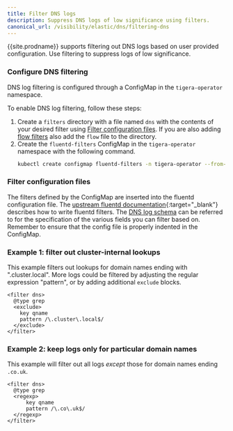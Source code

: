 ```yaml
---
title: Filter DNS logs
description: Suppress DNS logs of low significance using filters. 
canonical_url: /visibility/elastic/dns/filtering-dns
---
```


{{site.prodname}} supports filtering out DNS logs based on user provided
configuration. Use filtering to suppress logs of low significance.

### Configure DNS filtering

DNS log filtering is configured through a ConfigMap in the `tigera-operator`
namespace.

To enable DNS log filtering, follow these steps:

1. Create a `filters` directory with a file named `dns` with the contents of
   your desired filter using [Filter configuration files](#filter-configuration-files).
   If you are also adding [flow filters]({{site.baseurl}}/visibility/elastic/flow/filtering) also add the `flow` file
   to the directory.
1. Create the `fluentd-filters` ConfigMap in the `tigera-operator` namespace
   with the following command.
   ```bash
   kubectl create configmap fluentd-filters -n tigera-operator --from-file=filters
   ```

### Filter configuration files

The filters defined by the ConfigMap are inserted into the fluentd configuration file.
The [upstream fluentd documentation](https://docs.fluentd.org/filter/grep){:target="_blank"}
describes how to write fluentd filters.  The [DNS log schema](dns-logs) can be referred to
for the specification of the various fields you can filter based on.  Remember to ensure
that the config file is properly indented in the ConfigMap.

### Example 1: filter out cluster-internal lookups

This example filters out lookups for domain names ending with ".cluster.local".  More
logs could be filtered by adjusting the regular expression "pattern", or by adding
additional `exclude` blocks.

```
<filter dns>
  @type grep
  <exclude>
    key qname
    pattern /\.cluster\.local$/
  </exclude>
</filter>
```

### Example 2: keep logs only for particular domain names

This example will filter out all logs *except* those for domain names ending `.co.uk`.

```
<filter dns>
  @type grep
  <regexp>
      key qname
      pattern /\.co\.uk$/
  </regexp>
</filter>
```
